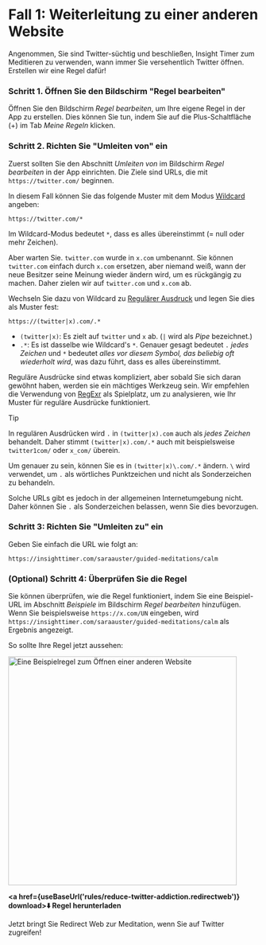 
# Fall 1: Weiterleitung zu einer anderen Website

Angenommen, Sie sind Twitter-süchtig und beschließen, Insight Timer zum Meditieren zu verwenden, wann immer Sie versehentlich Twitter öffnen. Erstellen wir eine Regel dafür!

### Schritt 1. Öffnen Sie den Bildschirm "Regel bearbeiten"

Öffnen Sie den Bildschirm *Regel bearbeiten*, um Ihre eigene Regel in der App zu erstellen. Dies können Sie tun, indem Sie auf die Plus-Schaltfläche (+) im Tab *Meine Regeln* klicken.

### Schritt 2. Richten Sie "Umleiten von" ein

Zuerst sollten Sie den Abschnitt *Umleiten von* im Bildschirm *Regel bearbeiten* in der App einrichten. Die Ziele sind URLs, die mit `https://twitter.com/` beginnen.

In diesem Fall können Sie das folgende Muster mit dem Modus [Wildcard](/rule-settings#url-pattern-wildcard) angeben:

```
https://twitter.com/*
```

Im Wildcard-Modus bedeutet `*`, dass es alles übereinstimmt (= null oder mehr Zeichen).

Aber warten Sie. `twitter.com` wurde in `x.com` umbenannt. Sie können `twitter.com` einfach durch `x.com` ersetzen, aber niemand weiß, wann der neue Besitzer seine Meinung wieder ändern wird, um es rückgängig zu machen. Daher zielen wir auf `twitter.com` und `x.com` ab.

Wechseln Sie dazu von Wildcard zu [Regulärer Ausdruck](/rule-settings#url-pattern-regular-expression) und legen Sie dies als Muster fest:

```
https://(twitter|x).com/.*
```

* `(twitter|x)`: Es zielt auf `twitter` und `x` ab. (`|` wird als *Pipe* bezeichnet.)
* `.*`: Es ist dasselbe wie Wildcard's `*`. Genauer gesagt bedeutet `.` *jedes Zeichen* und `*` bedeutet *alles vor diesem Symbol, das beliebig oft wiederholt wird*, was dazu führt, dass es alles übereinstimmt.

Reguläre Ausdrücke sind etwas kompliziert, aber sobald Sie sich daran gewöhnt haben, werden sie ein mächtiges Werkzeug sein. Wir empfehlen die Verwendung von [RegExr](https://regexr.com) als Spielplatz, um zu analysieren, wie Ihr Muster für reguläre Ausdrücke funktioniert.

> [!TIP]
> In regulären Ausdrücken wird `.` in `(twitter|x).com` auch als *jedes Zeichen* behandelt. Daher stimmt `(twitter|x).com/.*` auch mit beispielsweise `twitter1com/` oder `x_com/` überein.
> 
> Um genauer zu sein, können Sie es in `(twitter|x)\.com/.*` ändern. `\` wird verwendet, um `.` als wörtliches Punktzeichen und nicht als Sonderzeichen zu behandeln.
> 
> Solche URLs gibt es jedoch in der allgemeinen Internetumgebung nicht. Daher können Sie `.` als Sonderzeichen belassen, wenn Sie dies bevorzugen.

### Schritt 3: Richten Sie "Umleiten zu" ein

Geben Sie einfach die URL wie folgt an:

```
https://insighttimer.com/saraauster/guided-meditations/calm
```

### (Optional) Schritt 4: Überprüfen Sie die Regel

Sie können überprüfen, wie die Regel funktioniert, indem Sie eine Beispiel-URL im Abschnitt *Beispiele* im Bildschirm *Regel bearbeiten* hinzufügen. Wenn Sie beispielsweise `https://x.com/UN` eingeben, wird `https://insighttimer.com/saraauster/guided-meditations/calm` als Ergebnis angezeigt.

So sollte Ihre Regel jetzt aussehen:

<Image src={RuleCreationOpenAnotherWebsiteRulePreview} alt="Eine Beispielregel zum Öffnen einer anderen Website" height="460" hasRoundedCorners hasShadow />

**<a href={useBaseUrl('rules/reduce-twitter-addiction.redirectweb')} download>⬇️ Regel herunterladen</a>**

Jetzt bringt Sie Redirect Web zur Meditation, wenn Sie auf Twitter zugreifen!
